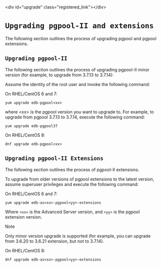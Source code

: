 \<div id="upgrade" class="registered\_link"\>\</div\>

# `Upgrading pgpool-II and extensions`

The following section outlines the process of upgrading pgpool and pgpool extensions.

## `Upgrading pgpool-II`

The following section outlines the process of upgrading pgpool-II minor version (for example, to upgrade from 3.7.13 to 3.7.14):

Assume the identity of the root user and invoke the following command:

On RHEL/CentOS 6 and 7:

``` text
yum upgrade edb-pgpool<xx>
```

where \<xx\> is the pgpool version you want to upgrade to. For example, to upgrade from pgpool 3.7.13 to 3.7.14, execute the following command:

``` text
yum upgrade edb-pgpool37
```

On RHEL/CentOS 8:

``` text
dnf upgrade edb-pgpool<xx>
```

## `Upgrading pgpool-II Extensions`

The following section outlines the process of pgpool-II extensions.

To upgrade from older versions of pgpool extensions to the latest version, assume superuser privileges and execute the following command:

On RHEL/CentOS 6 and 7:

``` text
yum upgrade edb-as<xx>-pgpool<yy>-extensions
```

Where `<xx>` is the Advanced Server version, and `<yy>` is the pgpool extension version.

<div class="note">

<div class="title">

Note

</div>

Only minor version upgrade is supported (for example, you can upgrade from 3.6.20 to 3.6.21 extension, but not to 3.7.14).

</div>

On RHEL/CentOS 8:

``` text
dnf upgrade edb-as<xx>-pgpool<yy>-extensions
```
